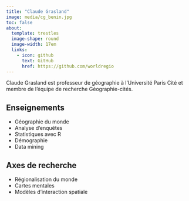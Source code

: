 ```yaml
---
title: "Claude Grasland"
image: media/cg_benin.jpg
toc: false
about: 
  template: trestles
  image-shape: round
  image-width: 17em
  links:
    - icon: github
      text: GitHub
      href: https://github.com/worldregio
---
```


:::{#hero-heading}

Claude Grasland est professeur de géographie à l'Université Paris Cité et membre de l'équipe de recherche Géographie-cités. 

## Enseignements
- Géographie du monde
- Analyse d'enquêtes
- Statistiques avec R
- Démographie
- Data mining

## Axes de recherche
- Régionalisation du monde
- Cartes mentales
- Modèles d'interaction spatiale
:::

